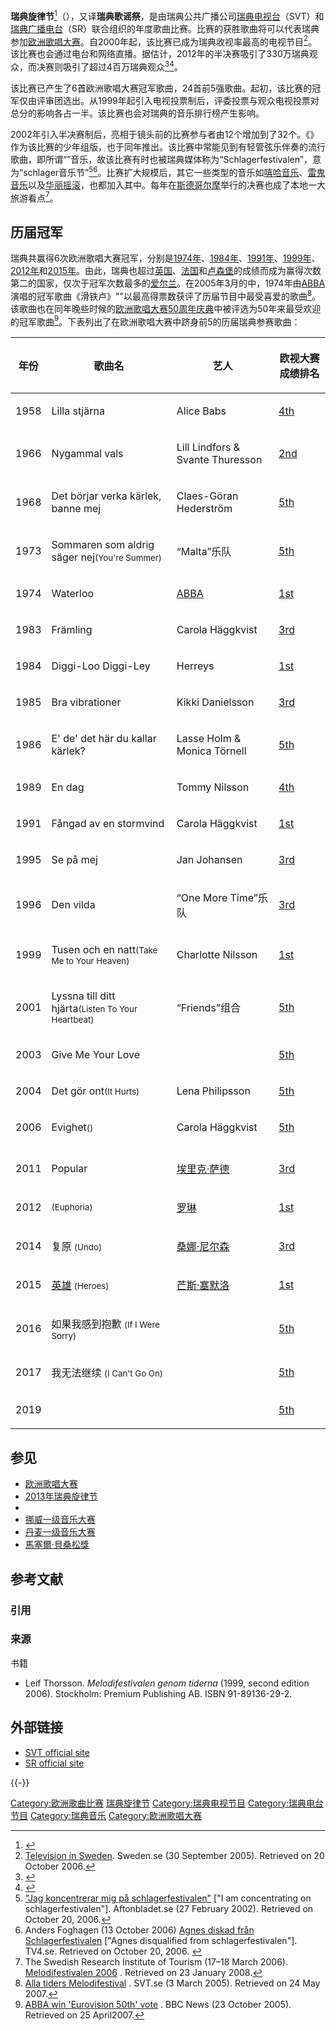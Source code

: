 {{noteTA
|G1=Music
|1=zh-cn:塞默洛; zh-hk:塞默洛夫; zh-tw:賽爾梅勒夫;
|2=zh-cn:芒斯·塞默洛; zh-hk:孟斯·塞默洛夫; zh-tw:曼斯·賽爾梅勒夫;
|3=zh-cn:本雅明; zh-tw:班雅明; zh-hk:班雅明;
}}
'''瑞典旋律节'''<ref>{{Cite web|title=这才是真正的歌手选秀！瑞典的音乐大赛太燃了……|url=https://mp.weixin.qq.com/s/4PptNJzROJgu95ROzjM00Q|access-date=2021-10-04|date=2019-03-06|publisher=瑞典旅游局中国代表处|language=zh|archive-date=2021-10-04|archive-url=https://web.archive.org/web/20211004191043/https://mp.weixin.qq.com/s/4PptNJzROJgu95ROzjM00Q|dead-url=no}}</ref>（{{lang-sv|Melodifestivalen}}），又译'''瑞典歌谣祭'''，是由瑞典公共广播公司[[瑞典电视台|瑞典电视台]]（SVT）和[[瑞典广播电台|瑞典广播电台]]（SR）联合组织的年度歌曲比赛。比赛的获胜歌曲将可以代表瑞典参加[[欧洲歌唱大赛|欧洲歌唱大赛]]。自2000年起，该比赛已成为瑞典收视率最高的电视节目<ref name="popularprogramme">[https://web.archive.org/web/20060513205318/http://www.sweden.se/templates/cs/Article____12358.aspx Television in Sweden]. Sweden.se (30 September 2005). Retrieved on 20 October 2006.</ref>。该比赛也会通过电台和网络直播。据估计，2012年的半决赛吸引了330万瑞典观众，而决赛则吸引了超过4百万瑞典观众<ref>{{cite web |title=Månadsrapport Februari 2012 |url=http://mms.se/_dokument/rapporter/manad/M%C3%A5nadsrapport_2012-02.pdf |publisher=MMS - Mediamätning i Skandinavien |accessdate=12 March 2012 |archive-date=2014-12-31 |archive-url=https://web.archive.org/web/20141231175049/http://mms.se/_dokument/rapporter/manad/M%C3%A5nadsrapport_2012-02.pdf |dead-url=no }}</ref><ref>{{cite news |last=Lindström |first=Therese |title=Över fyra miljoner såg finalen |url=http://www.aftonbladet.se/nojesbladet/melodifestivalen/article14510903.ab |accessdate=12 March 2012 |newspaper=Aftonbladet |date=12 March 2012 |archive-date=2012-03-14 |archive-url=https://web.archive.org/web/20120314035010/http://www.aftonbladet.se/nojesbladet/melodifestivalen/article14510903.ab |dead-url=no }}</ref>。

该比赛已产生了6首欧洲歌唱大赛冠军歌曲，24首前5强歌曲。起初，该比赛的冠军仅由评审团选出。从1999年起引入电视投票制后，评委投票与观众电视投票对总分的影响各占一半。该比赛也会对瑞典的音乐排行榜产生影响。

2002年引入半决赛制后，亮相于镜头前的比赛参与者由12个增加到了32个。《{{tsl|en|Lilla Melodifestivalen|瑞典少年旋律节}}》作为该比赛的少年组版，也于同年推出。该比赛中常能见到有轻管弦乐伴奏的流行歌曲，即所谓“{{tsl|en|schlager|schlager}}”音乐，故该比赛有时也被瑞典媒体称为“Schlagerfestivalen”，意为“schlager音乐节”<ref name="schlagerfestivalen">[http://www.aftonbladet.se/vss/noje/story/0,2789,135505,00.html "Jag koncentrerar mig på schlagerfestivalen"] {{webarchive|url=https://web.archive.org/web/20061017011745/http://www.aftonbladet.se/vss/noje/story/0,2789,135505,00.html |date=2006-10-17 }} {{sv icon}} ["I am concentrating on schlagerfestivalen"]. Aftonbladet.se (27 February 2002). Retrieved on October 20, 2006.</ref><ref name="schlagerfestivalen2">Anders Foghagen (13 October 2006) [http://tv4.se/noje/496193.html Agnes diskad från Schlagerfestivalen] {{sv icon}} ["Agnes disqualified from schlagerfestivalen"]. TV4.se. Retrieved on October 20, 2006. {{Wayback|url=http://tv4.se/noje/496193.html|date =20070926224328|bot=DASHBot}}</ref>。比赛扩大规模后，其它一些类型的音乐如[[嘻哈音乐|嘻哈音乐]]、[[雷鬼音乐|雷鬼音乐]]以及[[华丽摇滚|华丽摇滚]]，也都加入其中。每年在[[斯德哥尔摩|斯德哥尔摩]]举行的决赛也成了本地一大旅游看点<ref name="tourism">The Swedish Research Institute of Tourism (17–18 March 2006). [http://www.stockholmtown.com/upload/PDF/rapport_melodifestival_final_2006.pdf Melodifestivalen 2006] {{webarchive|url=https://web.archive.org/web/20080229135840/http://www.stockholmtown.com/upload/PDF/rapport_melodifestival_final_2006.pdf |date=2008-02-29 }}. Retrieved on 23 January 2008.</ref>。

== 历届冠军 ==
瑞典共赢得6次欧洲歌唱大赛冠军，分别是[[1974年歐洲歌唱大賽|1974年]]、[[1984年欧洲歌唱大赛|1984年]]、[[1991年歐洲歌唱大賽|1991年]]、[[1999年欧洲歌唱大赛|1999年]]、[[2012年欧洲歌唱大赛|2012年]]和[[2015年欧洲歌唱大赛|2015年]]。由此，瑞典也超过[[英国在欧洲歌唱大赛之历年表现|英国]]、[[法国在欧洲歌唱大赛之历年表现|法国]]和[[卢森堡在欧洲歌唱大赛之历年表现|卢森堡]]的成绩而成为赢得次数第二的国家，仅次于冠军次数最多的[[爱尔兰在欧洲歌唱大赛之历年表现|爱尔兰]]。在2005年3月的{{tsl|en|Alla tiders Melodifestival|瑞典旋律节庆欧视50周年回顾节目}}中，1974年由[[ABBA|ABBA]]演唱的冠军歌曲《滑铁卢》"{{tsl|en|Waterloo (ABBA song)|Waterloo}}"以最高得票数获评了历届节目中最受喜爱的歌曲<ref name="mfwaterloo">[http://svt.se/svt/jsp/Crosslink.jsp?d=27551&a=344540 Alla tiders Melodifestival] {{webarchive|url=https://web.archive.org/web/20070930033355/http://svt.se/svt/jsp/Crosslink.jsp?d=27551&a=344540 |date=2007-09-30 }} {{sv icon}}. SVT.se (3 March 2005). Retrieved on 24 May 2007.</ref>。该歌曲也在同年晚些时候的[[欧洲歌唱大赛50周年庆典|欧洲歌唱大赛50周年庆典]]中被评选为50年来最受欢迎的冠军歌曲<ref name="escwaterloo">[http://news.bbc.co.uk/2/hi/entertainment/4366574.stm ABBA win 'Eurovision 50th' vote] {{Wayback|url=http://news.bbc.co.uk/2/hi/entertainment/4366574.stm |date=20110517054831 }}. BBC News (23 October 2005). Retrieved on 25 April2007.</ref>。下表列出了在欧洲歌唱大赛中跻身前5的历届瑞典参赛歌曲：

{| class="wikitable sortable"
|- bgcolor="#efefef"
! 年份
! 歌曲名
! 艺人
! 欧视大赛成绩排名
|-
! 1958
| Lilla stjärna
| Alice Babs
| [[1958年欧洲歌唱大赛|4th]]
|-bgcolor="silver"
! 1966
| Nygammal vals
| Lill Lindfors & Svante Thuresson
| [[1966年欧洲歌唱大赛|2nd]]
|-
! 1968
| Det börjar verka kärlek, banne mej
| Claes-Göran Hederström
| [[1968年欧洲歌唱大赛|5th]]
|-
! 1973
| Sommaren som aldrig säger nej<small>(You're Summer)</small>
| “Malta”乐队{{Ref_label|E|e|none}}
| [[1973年欧洲歌唱大赛|5th]]
|- bgcolor="gold"
! 1974
| Waterloo
| [[ABBA|ABBA]]
| [[1974年歐洲歌唱大賽|1st]]
|-bgcolor="#CC9966"
! 1983
| Främling
| Carola Häggkvist
| [[1983年欧洲歌唱大赛|3rd]]
|- bgcolor="gold"
! 1984
| Diggi-Loo Diggi-Ley
| Herreys
| [[1984年欧洲歌唱大赛|1st]]
|-bgcolor="#CC9966"
! 1985
| Bra vibrationer
| Kikki Danielsson
| [[1985年欧洲歌唱大赛|3rd]]
|-
! 1986
| E' de' det här du kallar kärlek?
| Lasse Holm & Monica Törnell
| [[1986年欧洲歌唱大赛|5th]]
|-
! 1989
| En dag
| Tommy Nilsson
| [[1989年欧洲歌唱大赛|4th]]
|- bgcolor="gold"
! 1991
| Fångad av en stormvind
| Carola Häggkvist
| [[1991年欧洲歌唱大赛|1st]]
|-bgcolor="#CC9966"
! 1995
| Se på mej
| Jan Johansen
| [[1995年欧洲歌唱大赛|3rd]]
|-bgcolor="#CC9966"
! 1996
| Den vilda
| “One More Time”乐队
| [[1996年欧洲歌唱大赛|3rd]]
|- bgcolor="gold"
! 1999
| Tusen och en natt<small>(Take Me to Your Heaven)</small>
| Charlotte Nilsson
| [[1999年欧洲歌唱大赛|1st]]
|-
! 2001
| Lyssna till ditt hjärta<small>(Listen To Your Heartbeat)</small>
| “Friends”组合
| [[2001年欧洲歌唱大赛|5th]]
|-
! 2003
| Give Me Your Love
| {{tsl|en|Fame (duo)|Fame (duo)|Fame}}
| [[2003年欧洲歌唱大赛|5th]]
|-
! 2004
| Det gör ont<small>(It Hurts)</small>
| Lena Philipsson
| [[2004年欧洲歌唱大赛|5th]]
|-
! 2006
| Evighet<small>({{tsl|en|Invincible (Carola Häggkvist song)|Invincible (Carola Häggkvist song)|Invincible}})</small>
| Carola Häggkvist
| [[2006年欧洲歌唱大赛|5th]]
|-
|-bgcolor="#CC9966"
! 2011
| Popular
| [[埃里克·萨德|埃里克·萨德]]
| [[2011年欧洲歌唱大赛|3rd]]
|- bgcolor="gold"
! 2012
| {{link-en|欢欣沉醉 (歌曲)|Euphoria (Loreen song)|欢欣沉醉}} <small>(Euphoria)</small>
| [[罗琳_(歌手)|罗琳]]
| [[2012年欧洲歌唱大赛|1st]]
|-bgcolor="#CC9966"
! 2014
| 复原 <small>(Undo)</small>
| [[桑娜·尼尔森|桑娜·尼尔森]]
| [[2014年欧洲歌唱大赛|3rd]]
|-bgcolor="gold"
! 2015
| [[Heroes_(芒斯·塞默洛歌曲)|英雄]] <small>(Heroes)</small>
| [[芒斯·塞默洛|芒斯·塞默洛]]
| [[2015年欧洲歌唱大赛|1st]]
|-
! 2016
| 如果我感到抱歉 <small>(If I Were Sorry)</small>
| {{tsl|en|Frans Jeppsson Wall|Frans Jeppsson Wall|Frans}}
| [[2016年欧洲歌唱大赛|5th]]
|-
! 2017
| 我无法继续 <small>(I Can't Go On)</small>
| {{le|Robin Bengtsson|Robin Bengtsson}}
| [[2017年欧洲歌唱大赛|5th]]
|-
! 2019
| {{link-en|Too Late for Love|Too Late for Love (John Lundvik song)}}
| {{link-en|John Lundvik}}
| [[2019年欧洲歌唱大赛|5th]]
|}

== 参见 ==
{{Portal box|瑞典|音樂}}
* [[欧洲歌唱大赛|欧洲歌唱大赛]]
* [[2013年瑞典旋律节|2013年瑞典旋律节]]
* {{tsl|en|Lilla Melodifestivalen|瑞典少年旋律节}}
* [[挪威一级音乐大赛|挪威一级音乐大赛]]
* [[丹麦一级音乐大赛|丹麦一级音乐大赛]]
* [[馬塞爾·貝桑松獎|馬塞爾·貝桑松獎]]

== 参考文献 ==
=== 引用 ===
{{Reflist|30em}}

=== 来源 ===
{{refbegin}}
; 书籍
* Leif Thorsson. ''Melodifestivalen genom tiderna'' (1999, second edition 2006). Stockholm: Premium Publishing AB. ISBN 91-89136-29-2.
{{refend}}

== 外部链接 ==
{{Commons category|Melodifestivalen}}
* [https://www.svt.se/melodifestivalen/ SVT official site] {{Wayback|url=https://www.svt.se/melodifestivalen/ |date=20190429042427 }} {{sv}}
* [https://sverigesradio.se/melodifestivalen SR official site] {{Wayback|url=https://sverigesradio.se/melodifestivalen |date=20210329003927 }} {{sv}}

{{-}}
{{欧洲歌唱大赛}}

{{DEFAULTSORT:Melodifestivalen}}
[[Category:欧洲歌曲比赛|Category:欧洲歌曲比赛]]
[[Category:瑞典旋律节|]]
[[Category:瑞典电视节目|Category:瑞典电视节目]]
[[Category:瑞典电台节目|Category:瑞典电台节目]]
[[Category:瑞典音乐|Category:瑞典音乐]]
[[Category:欧洲歌唱大赛|Category:欧洲歌唱大赛]]